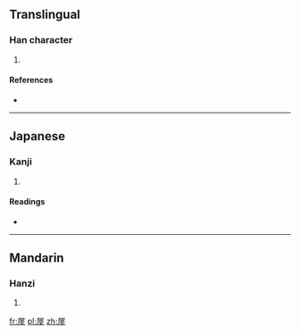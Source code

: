 ==Translingual==

===Han character===
{{Han char|rn=44|rad=尸|as=07|sn=10|four=7724<sub>1</sub>|canj=尸卜廿十 (SYTJ)}}

# {{defn|Han|sort=尸07}}

====References====
* {{Han ref|kx=0302.120|dkj=07716|dj=0599.240|hdz=20976.050|uh=5C56|ud=23638|bh=D16A|bd=53610}}

----

==Japanese==

===Kanji===
{{ja-kanji|grade=|rs=尸07}}

# {{defn|lang=ja|sort=尸07}}

====Readings====
* {{ja-readings|on=[[せい]] (sei), [[さい]] (sai)|kun=[[やすむ]] (yasumu), [[かたい]] (katai)}}

----

==Mandarin==

===Hanzi===
{{cmn-hanzi|pin=[[xī]] ([[xi1]])|wg=hsi<sup>1</sup>}}

# {{defn|lang=cmn|sort=尸07}}

[[fr:屖]]
[[pl:屖]]
[[zh:屖]]